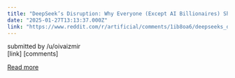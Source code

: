```yaml
---
title: "DeepSeek’s Disruption: Why Everyone (Except AI Billionaires) Should Be Cheering"
date: "2025-01-27T13:13:37.000Z"
link: "https://www.reddit.com/r/artificial/comments/1ib8oa6/deepseeks_disruption_why_everyone_except_ai/"
---
```


submitted by    /u/oivaizmir  
 [link]   [comments]

[Read more](https://www.reddit.com/r/artificial/comments/1ib8oa6/deepseeks_disruption_why_everyone_except_ai/)
